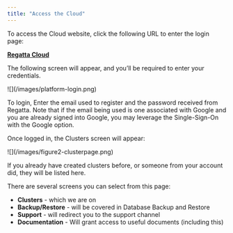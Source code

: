 ---
title: "Access the Cloud"
---

To access the Cloud website, click the following URL to enter the login page:

[**Regatta Cloud**](https://cloud.regatta.dev)

The following screen will appear, and you’ll be required to enter your credentials.

<Frame caption="Figure 1 Cloud Login">
  ![](/images/platform-login.png)
</Frame>

To login, Enter the email used to register and the password received from Regatta. Note that if
the email being used is one associated with Google and you are already signed into Google, you
may leverage the Single-Sign-On with the Google option.

Once logged in, the Clusters screen will appear:

<Frame caption="Figure 2 Clusters page">
  ![](/images/figure2-clusterpage.png)
</Frame>

If you already have created clusters before, or someone from your account did, they will be listed here.

There are several screens you can select from this page:

- **Clusters** - which we are on
- **Backup/Restore** - will be covered in Database Backup and Restore
- **Support** - will redirect you to the support channel
- **Documentation** - Will grant access to useful documents (including this)